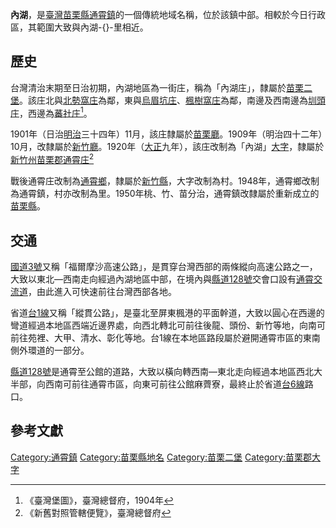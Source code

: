 {{noteTA　
|1 = zh-cn:庄; zh-hk:庄; zh-tw:庄;
}}
'''內湖'''，是[[臺灣|臺灣]][[苗栗縣|苗栗縣]][[通霄鎮|通霄鎮]]的一個傳統地域名稱，位於該鎮中部。相較於今日行政區，其範圍大致與內湖-{}-里相近。

==歷史==
台灣清治末期至日治初期，內湖地區為一街庄，稱為「內湖庄」，隸屬於[[苗栗二堡|苗栗二堡]]。該庄北與[[北勢窩庄|北勢窩庄]]為鄰，東與[[烏眉坑庄|烏眉坑庄]]、[[楓樹窩_(臺灣)|楓樹窩庄]]為鄰，南邊及西南邊為[[圳頭_(苗栗縣)|圳頭庄]]，西邊為[[番社_(苗栗縣)|蕃社庄]]<ref>《臺灣堡圖》，臺灣總督府，1904年</ref>。

1901年（日治[[明治|明治]]三十四年）11月，該庄隸屬於[[苗栗廳|苗栗廳]]。1909年（明治四十二年）10月，改隸屬於[[新竹廳|新竹廳]]。1920年（[[大正|大正]]九年），該庄改制為「內湖」[[大字|大字]]，隸屬於[[新竹州|新竹州]][[苗栗郡|苗栗郡]][[通霄庄|通霄庄]]<ref>《新舊對照管轄便覽》，臺灣總督府</ref>

戰後通霄庄改制為[[通霄鄉|通霄鄉]]，隸屬於[[新竹縣|新竹縣]]，大字改制為村。1948年，通霄鄉改制為通霄鎮，村亦改制為里。1950年桃、竹、苗分治，通霄鎮改隸屬於重新成立的[[苗栗縣|苗栗縣]]。

==交通==
[[福爾摩沙高速公路|國道3號]]又稱「福爾摩沙高速公路」，是貫穿台灣西部的兩條縱向高速公路之一，大致以東北—西南走向經過內湖地區中部，在境內與[[縣道128號|縣道128號]]交會口設有[[通霄交流道|通霄交流道]]，由此進入可快速前往台灣西部各地。

省道[[台1線|台1線]]又稱「縱貫公路」，是臺北至屏東楓港的平面幹道，大致以圓心在西邊的彎道經過本地區西端近邊界處，向西北轉北可前往後龍、頭份、新竹等地，向南可前往苑裡、大甲、清水、彰化等地。台1線在本地區路段屬於避開通霄市區的東南側外環道的一部分。

[[縣道128號|縣道128號]]是通霄至公館的道路，大致以橫向轉西南—東北走向經過本地區西北大半部，向西南可前往通霄市區，向東可前往公館麻薺寮，最終止於省道[[台6線|台6線]]路口。

==參考文獻==
{{reflist}}

{{苗栗郡}}

[[Category:通霄鎮|Category:通霄鎮]]
[[Category:苗栗縣地名|Category:苗栗縣地名]]
[[Category:苗栗二堡|Category:苗栗二堡]]
[[Category:苗栗郡大字|Category:苗栗郡大字]]